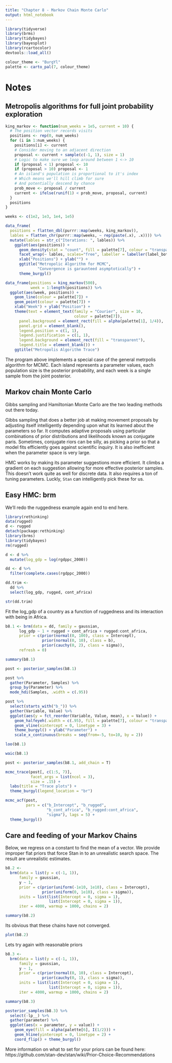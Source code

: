 ```yaml
---
title: "Chapter 8 - Markov Chain Monte Carlo"
output: html_notebook
---
```


```r
library(tidyverse)
library(brms)
library(tidybayes)
library(bayesplot)
library(rcartocolor)
devtools::load_all()

colour_theme <- "BurgYl"
palette <- carto_pal(7, colour_theme)
```


# Notes

## Metropolis algorithms for full joint probability exploration

```r
king_markov <- function(num_weeks = 1e5, current = 10) {
  # The position vector records visits
  positions <- rep(0, num_weeks)
  for (i in 1:num_weeks) {
    positions[i] <- current
    # Consider moving to an adjacent direction
    proposal <- current + sample(c(-1, 1), size = 1)
    # Logic to make sure we loop around between 1 <-> 10
    if (proposal < 1) proposal <- 10
    if (proposal > 10) proposal <- 1
    # An island's population is proportional to it's index
    # Which means we'll hill climb for sure
    # And potentially descend by chance
    prob_move <- proposal / current
    current <- ifelse(runif(1) < prob_move, proposal, current)
  }
  positions
}

weeks <- c(1e2, 1e3, 1e4, 1e5)

data_frame(
  positions = flatten_dbl(purrr::map(weeks, king_markov)),
  lables = flatten_chr(purrr::map(weeks, ~ rep(paste(.x), .x)))) %>%
  mutate(lables = str_c("Iterations: ", lables)) %>% 
    ggplot(aes(positions)) +
      geom_density(stat = "count", fill = palette[7], colour = "transparent") +
      facet_wrap(~ lables, scales="free", labeller = labeller(label_both)) +
      xlab("Positions") + ylab("") +
      ggtitle("Metropolic Algorithm for MCMC", 
              "Convergence is garaunteed asymptotically") +
      theme_burgyl()

```

```r
data_frame(positions = king_markov(500),
           week = 1:length(positions)) %>%
  ggplot(aes(week, positions)) +
    geom_line(colour = palette[7]) +
    geom_point(colour = palette[7]) +
    xlab("Week") + ylab("Position") +
    theme(text = element_text(family = "Courier", size = 10, 
                              colour = palette[7]),
      panel.background = element_rect(fill = alpha(palette[1], 1/4)),
      panel.grid = element_blank(),
      legend.position = c(1, 1),
      legend.justification = c(1, 1),
      legend.background = element_rect(fill = "transparent"),
      legend.title = element_blank()) +
    ggtitle("Metropolis Algorithm Trace")
```

The program above implements a special case of the general metrpolis algorithm for MCMC. Each island represents a parameter values, each population size is the posterior probability, and each week is a single sample from the joint posterior. 

## Markov chain Monte Carlo

Gibbs sampling and Hamiltonian Monte Carlo are the two leading methods out there today. 

Gibbs sampling that does a better job at making movement proposals by adjusting itself intelligently depending upon what its learned about the parameters so far. It computes adaptive proposals using particular combinations of prior distributions and likelihoods known as conjugate paris. Sometimes, conjugate riors can be silly, as picking a prior so that a model fits efficiently goes against scientific inquiry. It is also inefficient when the parameter space is very large.

HMC works by making its parameter suggestions more efficient. It climbs a gradient on each suggestion allowing for more effective posterior samples. This doesn't work quite as well for discrete data. It also requires a ton of tuning parameters. Luckly, `Stan` can intelligently pick these for us.

## Easy HMC: brm

We'll redo the ruggedness example again end to end here.

```r
library(rethinking)
data(rugged)
d <- rugged
detach(package:rethinking)
library(brms)
library(tidybayes)
rm(rugged)

d <- d %>%
  mutate(log_gdp = log(rgdppc_2000))

dd <- d %>%
  filter(complete.cases(rgdppc_2000))

dd.trim <-
  dd %>%
  select(log_gdp, rugged, cont_africa)

str(dd.trim)
```

Fit the log_gdp of a country as a function of ruggedness and its interaction with being in Africa.
```r
b8.1 <- brm(data = dd, family = gaussian,
      log_gdp ~ 1 + rugged + cont_africa + rugged:cont_africa,
      prior = c(prior(normal(0, 100), class = Intercept),
                prior(normal(0, 10), class = b),
                prior(cauchy(0, 2), class = sigma)),
      refresh = 0)

summary(b8.1)
```

```r
post <- posterior_samples(b8.1)

post %>% 
  gather(Parameter, Samples) %>% 
  group_by(Parameter) %>% 
  mode_hdi(Samples, .width = c(.95))
```

```r
post %>% 
  select(starts_with("b_")) %>% 
  gather(Variable, Value) %>% 
  ggplot(aes(y = fct_reorder(Variable, Value, mean), x = Value)) +
    geom_halfeyeh(.width = c(.95), fill = palette[7], colour = "transparent") +
    geom_vline(xintercept = 0, linetype = 3) +
    theme_burgyl() + ylab("Parameter") +
    scale_x_continuous(breaks = seq(from=-5, to=10, by = 2))
```

```r
loo(b8.1)
```
```r
waic(b8.1)
```

```r
post <- posterior_samples(b8.1, add_chain = T)

mcmc_trace(post[, c(1:5, 7)],
           facet_args = list(ncol = 3), 
           size = .15) +
  labs(title = "Trace plots") +
  theme_burgyl(legend_location = "br")
```

```r
mcmc_acf(post, 
         pars = c("b_Intercept", "b_rugged", 
                  "b_cont_africa", "b_rugged:cont_africa", 
                  "sigma"), lags = 5) +
  theme_burgyl()
```

## Care and feeding of your Markov Chains

Below, we regress on a constant to find the mean of a vector. We provide improper flat priors that force Stan in to an unrealistic search space. The result are unrealistic estimates. 

```r
b8.2 <- 
  brm(data = list(y = c(-1, 1)),
      family = gaussian,
      y ~ 1,
      prior = c(prior(uniform(-1e10, 1e10), class = Intercept),
                prior(uniform(0, 1e10), class = sigma)),
      inits = list(list(Intercept = 0, sigma = 1),
                   list(Intercept = 0, sigma = 1)),
      iter = 4000, warmup = 1000, chains = 2)

summary(b8.2)
```

Its obvious that these chains have not converged.
```r
plot(b8.2)
```

Lets try again with reasonable priors
```r
b8.3 <-
  brm(data = list(y = c(-1, 1)), 
      family = gaussian,
      y ~ 1,
      prior = c(prior(normal(0, 10), class = Intercept),
                prior(cauchy(0, 1), class = sigma)),
      inits = list(list(Intercept = 0, sigma = 1),
                   list(Intercept = 0, sigma = 1)),
      iter = 4000, warmup = 1000, chains = 2)

summary(b8.3)
```

```r
posterior_samples(b8.3) %>% 
  select(-lp__) %>% 
  gather(parameter) %>% 
  ggplot(aes(x = parameter, y = value)) +
    geom_eye(fill = alpha(palette[6], I(1/2))) +
    geom_hline(yintercept = 0, linetype = 2) +
    coord_flip() + theme_burgyl()
```

More information on what to set for your priors can be found here: https://github.com/stan-dev/stan/wiki/Prior-Choice-Recommendations






